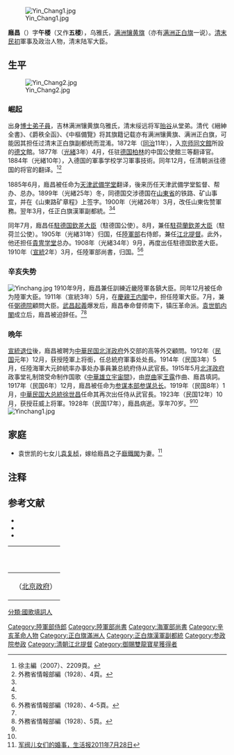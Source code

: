 [[File:Yin_Chang1.jpg|thumb]]

'''廕昌'''（{{bd|1862年||1928年|}}）字'''午楼'''（又作'''五楼'''），乌雅氏，[[满洲镶黄旗|满洲镶黄旗]]（亦有[[满洲正白旗|满洲正白旗]]一说）。[[清末|清末]][[民初|民初]]軍事及政治人物，清末陆军大臣。

==生平==
[[File:Yin_Chang2.jpg|thumb]]
=== 崛起 ===
出身[[博士弟子員|博士弟子員]]，吉林满洲镶黄旗乌雅氏，清末绥远将军[[贻谷|贻谷]]从堂弟。清代《縉紳全書》、《爵秩全函》、《中樞備覽》将其旗籍记载亦有满洲镶黄旗、满洲正白旗，可能因其担任过清末正白旗副都统而混淆。1872年（[[同治|同治]]11年），入[[京师同文館|京师同文館]]所設的[[德文|德文]]館。1877年（[[光緒|光緒]]3年）4月，任驻[[德国|德国]][[柏林|柏林]]的中国公使館三等翻译官。1884年（光緒10年），入德国的軍事学校学习軍事技術。同年12月，任清朝派往德国的将官的翻译。<ref name=Xu>徐主編（2007）、2209頁。</ref><ref name=Gai>外務省情報部編（1928）、4頁。</ref>

1885年6月，廕昌被任命为[[天津武備学堂|天津武備学堂]]翻译，後来历任天津武備学堂監督、帮办、总办。1899年（光緒25年）冬，同德国交涉德国在[[山東省|山東省]]的铁路、矿山事宜，并在《山東路矿章程》上签字。1900年（光緒26年）3月，改任山東佐赞軍務。翌年3月，任正白旗漢軍副都統。<ref name=Xu/><ref name=Gai/>

同年7月，廕昌任[[中国驻德国大使列表|駐德国欽差大臣]]（駐德国公使）。8月，兼任[[中国驻荷兰大使列表|駐荷蘭欽差大臣]]（駐荷兰公使）。1905年（光緒31年）归国，任[[陸軍部_(清朝)|陸軍部]]右侍郎，兼任[[江北提督|江北提督]]。此外，他还担任[[貴冑学堂|貴冑学堂]]总办。1908年（光緒34年）9月，再度出任駐德国欽差大臣。1910年（[[宣統|宣統]]2年）3月，任陸軍部尚書，归国。<ref name=Xu/><ref>外務省情報部編（1928）、4-5頁。</ref>

=== 辛亥失势 ===
[[File:Yinchang.jpg|thumb]]
1910年9月，廕昌兼任訓練近畿陸軍各鎮大臣。同年12月被任命为陸軍大臣。1911年（宣統3年）5月，在[[慶親王内閣|慶親王内閣]]中，担任陸軍大臣。7月，兼任[[弼德院|弼德院]]顧問大臣。[[武昌起義|武昌起義]]爆发后，廕昌奉命督师南下，镇压革命派。[[袁世凱内閣|袁世凱内閣]]成立后，廕昌被迫辞任。<ref name=Xu/><ref name=Gai1>外務省情報部編（1928）、5頁。</ref>

=== 晩年 ===
[[宣統退位|宣統退位]]後，廕昌被聘为[[中華民国|中華民国]][[北洋政府|北洋政府]]外交部的高等外交顧問。1912年（[[民国紀元|民国]]元年）12月，获授陸軍上将銜，任总統府軍事处处長。1914年（民国3年）5月，任陸海軍大元帥統率办事处办事員兼总統府侍从武官長。1915年5月[[北洋政府|北洋政府]]政事堂礼制馆受命制作国歌《[[中華雄立宇宙間|中華雄立宇宙間]]》，由[[崑曲|崑曲]]家[[王露_(音樂家)|王露]]作曲、廕昌填詞。1917年（民国6年）12月，廕昌被任命为[[参谋本部_(中华民国)|参谋本部参谋总长]]。1919年（民国8年）1月，[[中華民国大总統|中華民国大总統]][[徐世昌|徐世昌]]任命其再次出任侍从武官長。1923年（民国12年）10月，获授荘威上将軍。1928年（民国17年），廕昌病逝。享年70岁。<ref name=Xu/><ref name=Gai1/>
[[File:Yinchang1.jpg|thumb]]

==家庭==
* 袁世凯的七女儿[[袁复桢|袁复桢]]，嫁给廕昌之子[[廕鐵閣|廕鐵閣]]为妻。<ref>[http://epaper.hljnews.cn/shb/html/2011-07/28/content_706619.htm 军阀儿女们的婚事，生活报2011年7月28日]{{dead link|date=2018年2月 |bot=InternetArchiveBot |fix-attempted=yes }}</ref>

== 注释 ==
{{Wikisource author}}
{{Commonscat|Yinchang}}
{{reflist}}

== 参考文献 ==
* <span style="font-size:90%;">{{Cite book|author = 徐友春主編|title = 民国人物大辞典 増訂版|year = 2007|publisher = 河北人民出版社|isbn = 978-7-202-03014-1}}</span>
* <span style="font-size:90%;">{{Cite book|author = 外務省情報部編|title = 改訂 現代支那人名鑑|year = 1928|publisher = 東亜同文会調査編纂部|isbn = }}</span>
* <span style="font-size:90%;">{{Cite book|author = 劉寿林等編|title = 民国職官年表|year = 1995|publisher = [[中華書局|中華書局]]|isbn = 7-101-01320-1}}</span>

{| class="wikitable" style="margin:0 auto"
|-
!　{{QIN1890}}
{{先代次代|[[陆军部_(清朝)|陸軍部]]尚書|<small>1910年</small>|[[铁良|铁良]]|自己<br><small>（陸軍部大臣）</small> }}
{{先代次代|陸軍部大臣|<small>1910年 - 1911年</small>|自己<br><small>（陸軍部尚書）</small>|[[王士珍|王士珍]]}}
|-
!　{{CHN1912}}（[[中华民国北京政府|北京政府]]）
{{先代次代|参謀总長|<small>1917年12月 - 1919年1月</small>|[[王士珍|王士珍]]|[[張怀芝|張怀芝]]}}
|}

{{北洋将军府上将军}}
{{DEFAULTSORT:Y}}
[[Category:陸軍部侍郎|Category:陸軍部侍郎]]
[[Category:陸軍部尚書|Category:陸軍部尚書]]
[[Category:海軍部尚書|Category:海軍部尚書]]
[[Category:辛亥革命人物|Category:辛亥革命人物]]
[[Category:正白旗滿洲人|Category:正白旗滿洲人]]
[[Category:正白旗漢軍副都統|Category:正白旗漢軍副都統]]
[[Category:参政院参政|Category:参政院参政]]
[[Category:清朝江北提督|Category:清朝江北提督]]
[[Category:御賜雙龍寶星獲得者|Category:御賜雙龍寶星獲得者]]
[[分類:國歌填詞人|分類:國歌填詞人]]